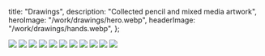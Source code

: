   title: "Drawings",
  description: "Collected pencil and mixed media artwork",
  heroImage: "/work/drawings/hero.webp",
  headerImage: "/work/drawings/hands.webp",
};

<CursorSize sizeOnHover={0.4}>
  <div class="mt-3 flex flex-col gap-6">
    <img src="/work/drawings/bar.webp" />
    <img src="/work/drawings/cloth.webp" />
    <img src="/work/drawings/exagerated.webp" />
    <img src="/work/drawings/face.webp" />
    <img src="/work/drawings/foreshort.webp" />
    <img src="/work/drawings/hands.webp" />
    <img src="/work/drawings/live.webp" />
    <img src="/work/drawings/misc.webp" />
    <img src="/work/drawings/mixed.webp" />
    <img src="/work/drawings/muscles.webp" />
    <img src="/work/drawings/squash.webp" />
  </div>
</CursorSize>
